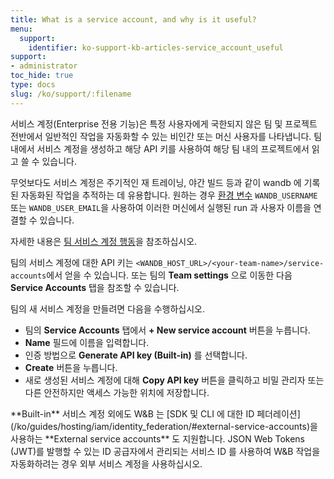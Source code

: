 ```yaml
---
title: What is a service account, and why is it useful?
menu:
  support:
    identifier: ko-support-kb-articles-service_account_useful
support:
- administrator
toc_hide: true
type: docs
slug: /ko/support/:filename
---
```


서비스 계정(Enterprise 전용 기능)은 특정 사용자에게 국한되지 않은 팀 및 프로젝트 전반에서 일반적인 작업을 자동화할 수 있는 비인간 또는 머신 사용자를 나타냅니다. 팀 내에서 서비스 계정을 생성하고 해당 API 키를 사용하여 해당 팀 내의 프로젝트에서 읽고 쓸 수 있습니다.

무엇보다도 서비스 계정은 주기적인 재 트레이닝, 야간 빌드 등과 같이 wandb 에 기록된 자동화된 작업을 추적하는 데 유용합니다. 원하는 경우 [환경 변수](/ko/guides/track/environment-variables/) `WANDB_USERNAME` 또는 `WANDB_USER_EMAIL`을 사용하여 이러한 머신에서 실행된 run 과 사용자 이름을 연결할 수 있습니다.

자세한 내용은 [팀 서비스 계정 행동](/ko/guides/app/settings-page/teams/#team-service-account-behavior)을 참조하십시오.

팀의 서비스 계정에 대한 API 키는 `<WANDB_HOST_URL>/<your-team-name>/service-accounts`에서 얻을 수 있습니다. 또는 팀의 **Team settings** 으로 이동한 다음 **Service Accounts** 탭을 참조할 수 있습니다.

팀의 새 서비스 계정을 만들려면 다음을 수행하십시오.
* 팀의 **Service Accounts** 탭에서 **+ New service account** 버튼을 누릅니다.
* **Name** 필드에 이름을 입력합니다.
* 인증 방법으로 **Generate API key (Built-in)** 를 선택합니다.
* **Create** 버튼을 누릅니다.
* 새로 생성된 서비스 계정에 대해 **Copy API key** 버튼을 클릭하고 비밀 관리자 또는 다른 안전하지만 액세스 가능한 위치에 저장합니다.

<Note>
**Built-in** 서비스 계정 외에도 W&B 는 [SDK 및 CLI 에 대한 ID 페더레이션](/ko/guides/hosting/iam/identity_federation/#external-service-accounts)을 사용하는 **External service accounts** 도 지원합니다. JSON Web Tokens (JWT)를 발행할 수 있는 ID 공급자에서 관리되는 서비스 ID 를 사용하여 W&B 작업을 자동화하려는 경우 외부 서비스 계정을 사용하십시오.
</Note>
